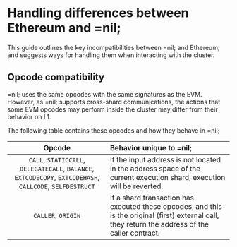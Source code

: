 # Handling differences between Ethereum and =nil;

This guide outlines the key incompatibilities between =nil; and Ethereum, and suggests ways for handling them when interacting with the cluster.

## Opcode compatibility

=nil; uses the same opcodes with the same signatures as the EVM. However, as =nil; supports cross-shard communications, the actions that some EVM opcodes may perform inside the cluster may differ from their behavior on L1.

The following table contains these opcodes and how they behave in =nil;

| Opcode | Behavior unique to =nil; |
|:--:|:--|
| `CALL`, `STATICCALL`, `DELEGATECALL`, `BALANCE`, `EXTCODECOPY`, `EXTCODEHASH`, `CALLCODE`, `SELFDESTRUCT` | If the input address is not located in the address space of the current execution shard, execution will be reverted. |
| `CALLER`, `ORIGIN` | If a shard transaction has executed these opcodes, and this is the original (first) external call, they return the address of the caller contract. |
